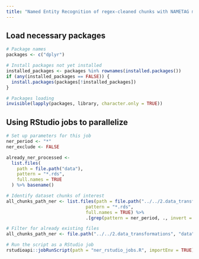 ```yaml
---
title: "Named Entity Recognition of regex-cleaned chunks with NAMETAG model (via API)"
---
```


## Load necessary packages
```r
# Package names
packages <- c("dplyr")

# Install packages not yet installed
installed_packages <- packages %in% rownames(installed.packages())
if (any(installed_packages == FALSE)) {
  install.packages(packages[!installed_packages])
}

# Packages loading
invisible(lapply(packages, library, character.only = TRUE))

```

## Using RStudio jobs to parallelize 
```r
# Set up parameters for this job
ner_period <- "*"
ner_exclude <- FALSE

already_ner_processed <-
  list.files(
    path = file.path("data"),
    pattern = "*.rds",
    full.names = TRUE
  ) %>% basename()

# Identify dataset chunks of interest
all_chunks_path_ner <- list.files(path = file.path("../../2.data_transformations", "data", "regex_processed"),
                              pattern = "*.rds",
                              full.names = TRUE) %>%
                              .[grep(pattern = ner_period, ., invert = ner_exclude)]

# Filter for already existing files
all_chunks_path_ner <- file.path("../../2.data_transformations", "data", "regex_processed", setdiff(basename(all_chunks_path_ner), gsub("nametag_", "", already_ner_processed, fixed = TRUE)))

# Run the script as a RStudio job
rstudioapi::jobRunScript(path = "ner_rstudio_jobs.R", importEnv = TRUE)
```

